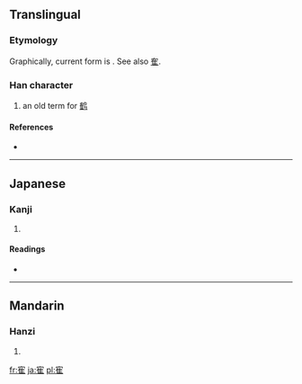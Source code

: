 {{also|隺}}
==Translingual==
===Etymology===
Graphically, current form is {{Han compound|宀|隹}}. See also [[隺]].

===Han character===
{{Han char|rn=40|rad=宀|as=08|sn=11|four=|canj=十人土 (JOG)}}
#an old term for [[鹤]]

====References====
* {{Han ref|kx=0288.201|hdz=20938.101|uh=5BC9|ud=23497}}

----

==Japanese==

===Kanji===
{{ja-kanji|grade=|rs=宀08}}

# {{defn|Japanese|sort=宀08}}

====Readings====
* {{ja-readings|on=[[かく]] (kaku)|kun=[[つる]] (tsuru)}}

----

==Mandarin==

===Hanzi===
{{cmn-hanzi|pin=[[què]] ([[que4]])|wg=ch'üeh<sup>4</sup>}}

# {{defn|Mandarin|sort=宀08}}

[[fr:寉]]
[[ja:寉]]
[[pl:寉]]